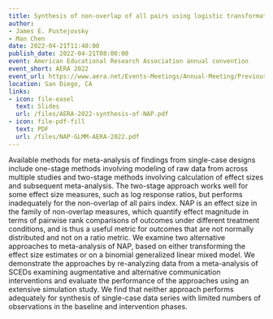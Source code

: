 ```yaml
---
title: Synthesis of non-overlap of all pairs using logistic transformation or binomial generalized linear mixed model
author:
- James E. Pustejovsky
- Man Chen
date: 2022-04-21T11:40:00
publish_date: 2022-04-21T08:00:00
event: American Educational Research Association annual convention
event_short: AERA 2022
event_url: https://www.aera.net/Events-Meetings/Annual-Meeting/Previous-Annual-Meetings/2022-Annual-Meeting
location: San Diego, CA
links:
- icon: file-easel
  text: Slides
  url: /files/AERA-2022-synthesis-of-NAP.pdf
- icon: file-pdf-fill
  text: PDF
  url: /files/NAP-GLMM-AERA-2022.pdf
---
```


Available methods for meta-analysis of findings from single-case designs include one-stage
methods involving modeling of raw data from across multiple studies and two-stage
methods involving calculation of effect sizes and subsequent meta-analysis. The two-stage
approach works well for some effect size measures, such as log response ratios, but performs
inadequately for the non-overlap of all pairs index. NAP is an effect size in the family of
non-overlap measures, which quantify effect magnitude in terms of pairwise rank
comparisons of outcomes under different treatment conditions, and is thus a useful metric
for outcomes that are not normally distributed and not on a ratio metric. We examine two
alternative approaches to meta-analysis of NAP, based on either transforming the effect
size estimates or on a binomial generalized linear mixed model. We demonstrate the
approaches by re-analyzing data from a meta-analysis of SCEDs examining augmentative
and alternative communication interventions and evaluate the performance of the
approaches using an extensive simulation study. We find that neither approach performs
adequately for synthesis of single-case data series with limited numbers of observations in
the baseline and intervention phases.